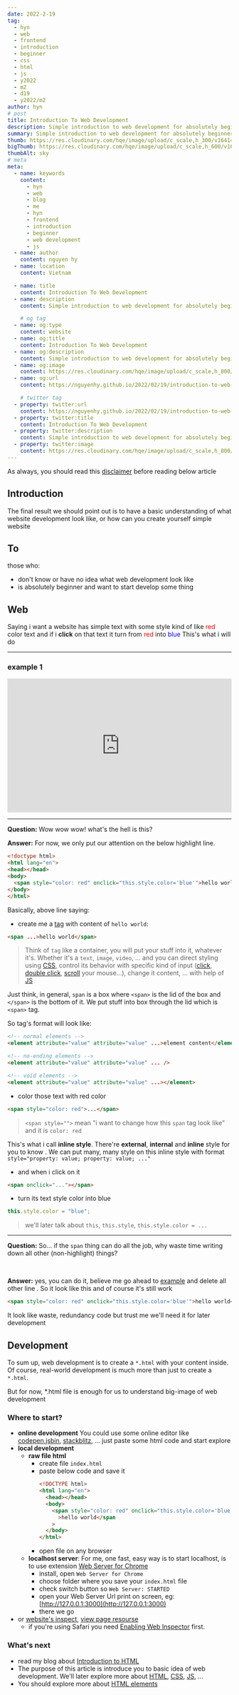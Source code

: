```yaml
---
date: 2022-2-19
tag:
  - hyn
  - web
  - frontend
  - introduction
  - beginner
  - css
  - html
  - js
  - y2022
  - m2
  - d19
  - y2022/m2
author: hyn
# post
title: Introduction To Web Development
description: Simple introduction to web development for absolutely beginner
summary: Simple introduction to web development for absolutely beginner
thumb: https://res.cloudinary.com/hqe/image/upload/c_scale,h_300/v1641481664/github-nguyenhy-hp/sky-4.jpg
bigThumb: https://res.cloudinary.com/hqe/image/upload/c_scale,h_600/v1641481664/github-nguyenhy-hp/sky-4.jpg
thumbAlt: sky
# meta
meta:
  - name: keywords
    content:
      - hyn
      - web
      - blog
      - me
      - hyn
      - frontend
      - introduction
      - beginner
      - web development
      - js
  - name: author
    content: nguyen hy
  - name: location
    content: Vietnam

  - name: title
    content: Introduction To Web Development
  - name: description
    content: Simple introduction to web development for absolutely beginner

    # og tag
  - name: og:type
    content: website
  - name: og:title
    content: Introduction To Web Development
  - name: og:description
    content: Simple introduction to web development for absolutely beginner
  - name: og:image
    content: https://res.cloudinary.com/hqe/image/upload/c_scale,h_800/v1641481664/github-nguyenhy-hp/sky-4.jpg
  - name: og:url
    content: https://nguyenhy.github.io/2022/02/19/introduction-to-web-development/

    # twitter tag
  - property: twitter:url
    content: https://nguyenhy.github.io/2022/02/19/introduction-to-web-development/
  - property: twitter:title
    content: Introduction To Web Development
  - property: twitter:description
    content: Simple introduction to web development for absolutely beginner
  - property: twitter:image
    content: https://res.cloudinary.com/hqe/image/upload/c_scale,h_800/v1641481664/github-nguyenhy-hp/sky-4.jpg
---
```


As always, you should read this [disclaimer](/2022/02/19/disclaimer/) before reading below article

## Introduction

The final result we should point out is to have a basic understanding of what website development look like, or how can you create yourself simple website

## To

those who:

- don't know or have no idea what web development look like
- is absolutely beginner and want to start develop some thing

## Web

Saying i want a website has simple text with some style kind of like <span style="color: red">red</span> color text
and if i **click** on that text it turn from <span style="color: red">red</span> into <span style="color: blue">blue</span>
This's what i will do

---

### example 1

<iframe height="300" style="width: 100%;" scrolling="no" title="Introduction To Web Development" src="https://codepen.io/nguyenhy/embed/mdqxbOj?default-tab=html%2Cresult" frameborder="no" loading="lazy" allowtransparency="true" allowfullscreen="true">
  See the Pen <a href="https://codepen.io/nguyenhy/pen/mdqxbOj">
  Introduction To Web Development</a> by nguyen (<a href="https://codepen.io/nguyenhy">@nguyenhy</a>)
  on <a href="https://codepen.io">CodePen</a>.
</iframe>

<br />

---

**Question:** Wow wow wow! what's the hell is this?

**Answer:** For now, we only put our attention on the below highlight line.
```html {5}
<!doctype html>
<html lang="en">
<head></head>
<body>
  <span style="color: red" onclick="this.style.color='blue'">hello world</span>
</body>
</html>
```

Basically, above line saying:

- create me a [tag](https://developer.mozilla.org/en-US/docs/Glossary/Tag) with content of `hello world`:

```html
<span ...>hello world</span>
```

> Think of `tag` like a container, you will put your stuff into it, whatever it's. Whether it's a `text`, `image`, `video`, ...
> and you can direct styling using [CSS](https://developer.mozilla.org/en-US/docs/Web/CSS), control its behavior with specific kind of input ([click](https://developer.mozilla.org/en-US/docs/Web/API/HTMLElement/click), [double click](https://developer.mozilla.org/en-US/docs/Web/API/Element/dblclick_event), [scroll](https://developer.mozilla.org/en-US/docs/Web/API/Document/scroll_event) your mouse...), change it content, ... with help of [JS](https://developer.mozilla.org/en-US/docs/Web/JavaScript#for_complete_beginners)

Just think, in general, `span` is a box where `<span>` is the lid of the box and `</span>` is the bottom of it.
We put stuff into box through the lid which is `<span>` tag.

So tag's format will look like:

```html
<!-- normal elements -->
<element attribute="value" attribute="value" ...>element content</element>

<!-- no-ending elements -->
<element attribute="value" attribute="value" ... />

<!-- void elements -->
<element attribute="value" attribute="value" ...></element>
```

- color those text with red color

```html
<span style="color: red">...</span>
```

> `<span style="">` mean "i want to change how this `span` tag look like"
> and it is `color: red`

This's what i call **inline style**. There're **external**, **internal** and **inline** style for you to know
. We can put many, many style on this inline style with format `style="property: value; property: value; ..."`

- and when i click on it

```html
<span onclick="..."></span>
```

- turn its text style color into blue

```js
this.style.color = "blue";
```

> we'll later talk about `this`, `this.style`, `this.style.color = ...`

---

**Question:** So... if the `span` thing can do all the job, why waste time writing down all other (non-highlight) things?

<br />

**Answer:** yes, you can do it, believe me go ahead to [example](#example-1) and delete all other line
. So it look like this and of course it's still work

```html
<span style="color: red" onclick="this.style.color='blue'">hello world</span>
```

It look like waste, redundancy code but trust me we'll need it for later development

## Development

To sum up, web development is to create a `*.html` with your content inside. Of course, real-world development is much more than just to create a `*.html`.

But for now, \*.html file is enough for us to understand big-image of web development

### Where to start?

- **online development**
  You could use some online editor like [codepen](https://codepen.io/trending),[jsbin](https://jsbin.com/), [stackblitz](https://stackblitz.com/), ... just paste some html code and start explore
- **local development**
  - **raw file html**
    - create file `index.html`
    - paste below code and save it
      ```html
      <!DOCTYPE html>
      <html lang="en">
        <head></head>
        <body>
          <span style="color: red" onclick="this.style.color='blue'"
            >hello world</span
          >
        </body>
      </html>
      ```
    - open file on any browser
  - **localhost server**:
    For me, one fast, easy way is to start localhost, is to use extension [Web Server for Chrome](https://chrome.google.com/webstore/detail/web-server-for-chrome/ofhbbkphhbklhfoeikjpcbhemlocgigb)
    - install, open `Web Server for Chrome`
    - choose folder where you save your `index.html` file
    - check switch button so `Web Server: STARTED`
    - open your Web Server Url print on screen, eg: [http://127.0.0.1:3000](http://127.0.0.1:3000)
    - there we go
- or [website's inspect](https://www.browserstack.com/guide/inspect-element-in-chrome), [view page resourse](https://www.lifewire.com/view-html-source-in-chrome-3466725)
  - if you're using Safari you need [Enabling Web Inspector](https://developer.apple.com/library/archive/documentation/NetworkingInternetWeb/Conceptual/Web_Inspector_Tutorial/EnableWebInspector/EnableWebInspector.html) first.

### What's next

- read my blog about [Introduction to HTML](/2022/02/24/introduction-to-html/)
- The purpose of this article is introduce you to basic idea of web development. We'll later explore more about [HTML](https://developer.mozilla.org/en-US/docs/Web/HTML), [CSS](https://developer.mozilla.org/en-US/docs/Web/CSS), [JS](https://developer.mozilla.org/en-US/docs/Web/JavaScript#for_complete_beginners), ...
- You should explore more about [HTML elements](https://developer.mozilla.org/en-US/docs/Web/HTML/Element)
